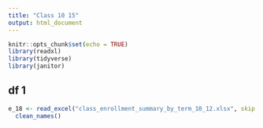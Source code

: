 ```yaml
---
title: "Class 10 15"
output: html_document
---
```


```r
knitr::opts_chunk$set(echo = TRUE)
library(readxl)
library(tidyverse)
library(janitor)
```

## df 1

```r
e_18 <- read_excel("class_enrollment_summary_by_term_10_12.xlsx", skip = 2) %>%
  clean_names()
```

## 

```r

```
